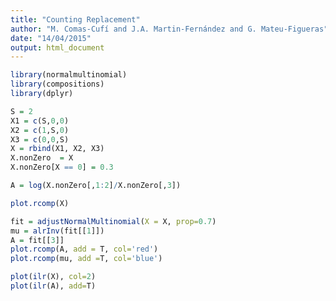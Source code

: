 ```yaml
---
title: "Counting Replacement"
author: "M. Comas-Cufí and J.A. Martin-Fernández and G. Mateu-Figueras"
date: "14/04/2015"
output: html_document
---
```



```r
library(normalmultinomial)
library(compositions)
library(dplyr)
```


```r
S = 2
X1 = c(S,0,0)
X2 = c(1,S,0)
X3 = c(0,0,S)
X = rbind(X1, X2, X3)
X.nonZero  = X
X.nonZero[X == 0] = 0.3

A = log(X.nonZero[,1:2]/X.nonZero[,3])
```

```r
plot.rcomp(X)
```


```r
fit = adjustNormalMultinomial(X = X, prop=0.7)
mu = alrInv(fit[[1]])
A = fit[[3]]
plot.rcomp(A, add = T, col='red')
plot.rcomp(mu, add =T, col='blue')
```

```r
plot(ilr(X), col=2)
plot(ilr(A), add=T)
```